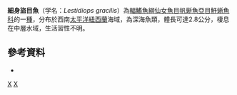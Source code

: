 {{Speciesbox 
| taxon = Lestidiops gracilis
| status = DD
| status_system = IUCN3.1
| authority = [[Ege|Ege]], 1953
| synonyms = *''Lestidium gracile '',Ege, 1953 
}}
'''細身盜目魚'''（学名：''Lestidiops gracilis''）為[[輻鰭魚綱|輻鰭魚綱]][[仙女魚目|仙女魚目]][[帆蜥魚亞目|帆蜥魚亞目]][[魣蜥魚科|魣蜥魚科]]的一[[種|種]]，分布於西南[[太平洋|太平洋]][[紐西蘭|紐西蘭]]海域，為深海魚類，體長可達2.8公分，棲息在中層水域，生活習性不明。

==參考資料==
*{{FishBase_species|genus=Lestidiops|species=gracilis|year=2016|month=7}}

{{Taxonbar|from=Q2697861}}

[[Category:盜目魚屬|X]]
[[Category:1953年描述的鱼类|X]]